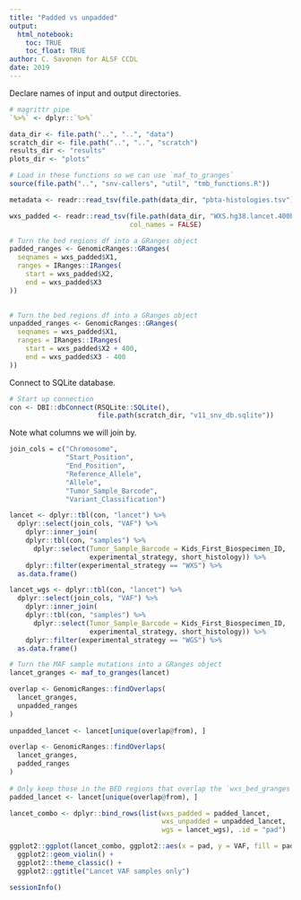 ```yaml
---
title: "Padded vs unpadded"
output: 
  html_notebook:
    toc: TRUE
    toc_float: TRUE
author: C. Savonen for ALSF CCDL
date: 2019
---
```



Declare names of input and output directories.

```r
# magrittr pipe
`%>%` <- dplyr::`%>%`

data_dir <- file.path("..", "..", "data")
scratch_dir <- file.path("..", "..", "scratch")
results_dir <- "results"
plots_dir <- "plots"

# Load in these functions so we can use `maf_to_granges`
source(file.path("..", "snv-callers", "util", "tmb_functions.R"))
```


```r
metadata <- readr::read_tsv(file.path(data_dir, "pbta-histologies.tsv")) 
```
```r
wxs_padded <- readr::read_tsv(file.path(data_dir, "WXS.hg38.lancet.400bp_padded.bed"), 
                              col_names = FALSE)

# Turn the bed regions df into a GRanges object
padded_ranges <- GenomicRanges::GRanges(
  seqnames = wxs_padded$X1,
  ranges = IRanges::IRanges(
    start = wxs_padded$X2,
    end = wxs_padded$X3
))
    

# Turn the bed regions df into a GRanges object
unpadded_ranges <- GenomicRanges::GRanges(
  seqnames = wxs_padded$X1,
  ranges = IRanges::IRanges(
    start = wxs_padded$X2 + 400,
    end = wxs_padded$X3 - 400
))  
```

Connect to SQLite database.

```r
# Start up connection
con <- DBI::dbConnect(RSQLite::SQLite(), 
                      file.path(scratch_dir, "v11_snv_db.sqlite"))
```

Note what columns we will join by.

```r
join_cols = c("Chromosome",
              "Start_Position",
              "End_Position", 
              "Reference_Allele",
              "Allele",
              "Tumor_Sample_Barcode", 
              "Variant_Classification")
```

```r
lancet <- dplyr::tbl(con, "lancet") %>% 
  dplyr::select(join_cols, "VAF") %>% 
    dplyr::inner_join(
    dplyr::tbl(con, "samples") %>% 
      dplyr::select(Tumor_Sample_Barcode = Kids_First_Biospecimen_ID,
                    experimental_strategy, short_histology)) %>% 
    dplyr::filter(experimental_strategy == "WXS") %>% 
  as.data.frame()

lancet_wgs <- dplyr::tbl(con, "lancet") %>% 
  dplyr::select(join_cols, "VAF") %>% 
    dplyr::inner_join(
    dplyr::tbl(con, "samples") %>% 
      dplyr::select(Tumor_Sample_Barcode = Kids_First_Biospecimen_ID,
                    experimental_strategy, short_histology)) %>% 
    dplyr::filter(experimental_strategy == "WGS") %>% 
  as.data.frame()
```

```r
# Turn the MAF sample mutations into a GRanges object
lancet_granges <- maf_to_granges(lancet)

overlap <- GenomicRanges::findOverlaps(
  lancet_granges,
  unpadded_ranges
)
  
unpadded_lancet <- lancet[unique(overlap@from), ]

overlap <- GenomicRanges::findOverlaps(
  lancet_granges,
  padded_ranges
)
  
# Only keep those in the BED regions that overlap the `wxs_bed_granges`
padded_lancet <- lancet[unique(overlap@from), ]

lancet_combo <- dplyr::bind_rows(list(wxs_padded = padded_lancet, 
                                      wxs_unpadded = unpadded_lancet, 
                                      wgs = lancet_wgs), .id = "pad")

ggplot2::ggplot(lancet_combo, ggplot2::aes(x = pad, y = VAF, fill = pad)) + 
  ggplot2::geom_violin() + 
  ggplot2::theme_classic() + 
  ggplot2::ggtitle("Lancet VAF samples only")
```

```r
sessionInfo()
```